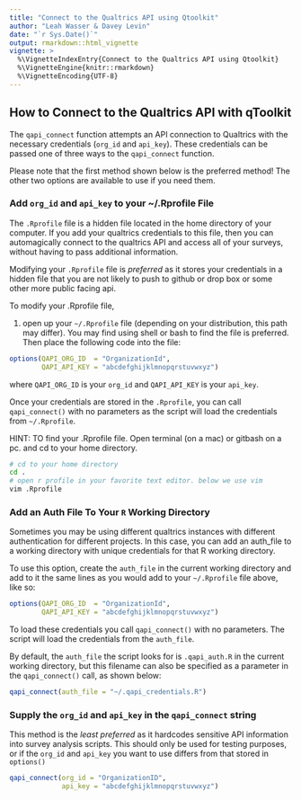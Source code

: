 ```yaml
---
title: "Connect to the Qualtrics API using Qtoolkit"
author: "Leah Wasser & Davey Levin"
date: "`r Sys.Date()`"
output: rmarkdown::html_vignette
vignette: >
  %\VignetteIndexEntry{Connect to the Qualtrics API using Qtoolkit}
  %\VignetteEngine{knitr::rmarkdown}
  %\VignetteEncoding{UTF-8}
---
```


## How to Connect to the Qualtrics API with qToolkit

The `qapi_connect` function attempts an API connection to Qualtrics with the
necessary credentials (`org_id` and `api_key`). These credentials can be passed
one of three ways to the `qapi_connect` function.

Please note that the first method shown below is the preferred method! The other
two options are available to use if you need them.

### Add `org_id` and `api_key` to your ~/.Rprofile File

The `.Rprofile` file is a hidden file located in the home directory of your
computer. If you add your qualtrics credentials to this file, then you can
automagically connect to the qualtrics API and access all of your surveys,
without having to pass additional information.

Modifying your `.Rprofile` file is *preferred* as it stores your credentials in a
hidden file that you are not likely to push to github or drop box or some other
more public facing api.

To modify your .Rprofile file,

1. open up your `~/.Rprofile` file (depending on your distribution, this path may differ). You may find using shell or bash to find the file is preferred. Then place the following code
into the file:

```r
options(QAPI_ORG_ID  = "OrganizationId",
        QAPI_API_KEY = "abcdefghijklmnopqrstuvwxyz")
```

where `QAPI_ORG_ID` is your `org_id` and `QAPI_API_KEY` is your `api_key`.

Once your credentials are stored in the `.Rprofile`, you can call  `qapi_connect()`
with no parameters as the script will load the credentials from `~/.Rprofile`.

HINT:
TO find your .Rprofile file. Open terminal (on a mac) or gitbash on a pc. and cd
to your home directory.

```bash
# cd to your home directory
cd .
# open r profile in your favorite text editor. below we use vim
vim .Rprofile

```

### Add an Auth File To Your `R` Working Directory

Sometimes you may be using different qualtrics instances with different authentication
for different projects. In this case, you can add an auth_file to a working directory
with unique credentials for that R working directory.

To use this option, create the `auth_file` in the current working directory and
add to it the same lines as you would add to your `~/.Rprofile` file above, like so:

```r
options(QAPI_ORG_ID  = "OrganizationId",
        QAPI_API_KEY = "abcdefghijklmnopqrstuvwxyz")
```

To load these credentials you call `qapi_connect()` with no parameters. The script
will load the credentials from the `auth_file`.

By default, the `auth_file` the script looks for is `.qapi_auth.R` in the current
working directory, but this filename can also be specified as a parameter in the
`qapi_connect()` call, as shown below:

```r
qapi_connect(auth_file = "~/.qapi_credentials.R")
```

### Supply the `org_id` and `api_key` in the `qapi_connect` string

This method is the *least preferred* as it hardcodes sensitive API information
into survey analysis scripts. This should only be used for testing purposes,
or if the `org_id` and `api_key` you want to use differs from that stored in `options()`

```r
qapi_connect(org_id = "OrganizationID",
             api_key = "abcdefghijklmnopqrstuvwxyz")

```
